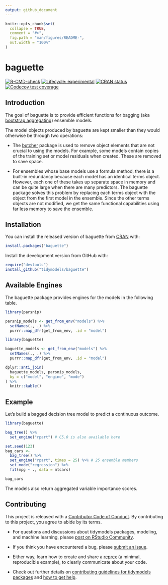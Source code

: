 ```yaml
---
output: github_document
---
```


<!-- README.md is generated from README.Rmd. Please edit that file -->

```r
knitr::opts_chunk$set(
  collapse = TRUE,
  comment = "#>",
  fig.path = "man/figures/README-",
  out.width = "100%"
)
```

# baguette

<!-- badges: start -->
[![R-CMD-check](https://github.com/tidymodels/baguette/actions/workflows/R-CMD-check.yaml/badge.svg)](https://github.com/tidymodels/baguette/actions/workflows/R-CMD-check.yaml)
[![Lifecycle: experimental](https://img.shields.io/badge/lifecycle-experimental-orange.svg)](https://lifecycle.r-lib.org/articles/stages.html)
[![CRAN status](https://www.r-pkg.org/badges/version/baguette)](https://cran.r-project.org/package=baguette)
[![Codecov test coverage](https://codecov.io/gh/tidymodels/baguette/branch/main/graph/badge.svg)](https://app.codecov.io/gh/tidymodels/baguette?branch=main)
<!-- badges: end -->

## Introduction

The goal of baguette is to provide efficient functions for bagging (aka [bootstrap aggregating](https://scholar.google.com/scholar?hl=en&as_sdt=0%2C7&q=bagging+predictors+breiman+1996&oq=Bagging+predictors+)) ensemble models.

The model objects produced by baguette are kept smaller than they would otherwise be through two operations:

- The [butcher](https://butcher.tidymodels.org/) package is used to remove object elements that are not crucial to using the models. For example, some models contain copies of the training set or model residuals when created. These are removed to save space.

- For ensembles whose base models use a formula method, there is a built-in redundancy because each model has an identical terms object. However, each one of these takes up separate space in memory and can be quite large when there are many predictors. The baguette package solves this problem by replacing each terms object with the object from the first model in the ensemble. Since the other terms objects are not modified, we get the same functional capabilities using far less memory to save the ensemble.

## Installation

You can install the released version of baguette from [CRAN](https://CRAN.R-project.org) with:

``` r
install.packages("baguette")
```

Install the development version from GitHub with:

``` r
require("devtools")
install_github("tidymodels/baguette")
```

## Available Engines

The baguette package provides engines for the models in the following table.

```r
library(parsnip)

parsnip_models <- get_from_env("models") %>%
  setNames(., .) %>%
  purrr::map_dfr(get_from_env, .id = "model")

library(baguette)

baguette_models <- get_from_env("models") %>%
  setNames(., .) %>%
  purrr::map_dfr(get_from_env, .id = "model")

dplyr::anti_join(
  baguette_models, parsnip_models, 
  by = c("model", "engine", "mode")
) %>%
  knitr::kable()
```

## Example

Let's build a bagged decision tree model to predict a continuous outcome.

```r
library(baguette)

bag_tree() %>% 
  set_engine("rpart") # C5.0 is also available here

set.seed(123)
bag_cars <- 
  bag_tree() %>% 
  set_engine("rpart", times = 25) %>% # 25 ensemble members 
  set_mode("regression") %>% 
  fit(mpg ~ ., data = mtcars)

bag_cars
```

The models also return aggregated variable importance scores.

## Contributing

This project is released with a [Contributor Code of Conduct](https://contributor-covenant.org/version/2/1/CODE_OF_CONDUCT.html). By contributing to this project, you agree to abide by its terms.

- For questions and discussions about tidymodels packages, modeling, and machine learning, please [post on RStudio Community](https://community.rstudio.com/new-topic?category_id=15&tags=tidymodels,question).

- If you think you have encountered a bug, please [submit an issue](https://github.com/tidymodels/baguette/issues).

- Either way, learn how to create and share a [reprex](https://reprex.tidyverse.org/articles/articles/learn-reprex.html) (a minimal, reproducible example), to clearly communicate about your code.

- Check out further details on [contributing guidelines for tidymodels packages](https://www.tidymodels.org/contribute/) and [how to get help](https://www.tidymodels.org/help/).

